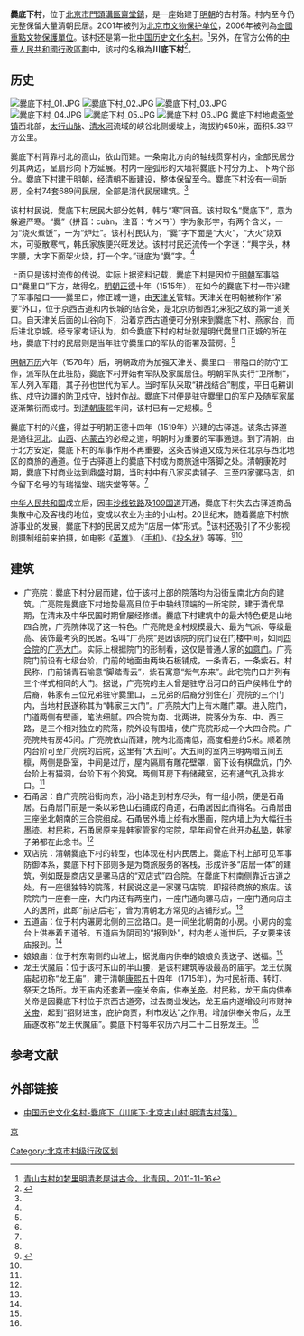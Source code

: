 {{refimprove|time=2013-12-01T01:20:48+00:00}}
{{文物保护单位
| 级别 = 全国
| 名称 = 爨底下村古建筑群
| 图片 = Cuandixia Village.jpg
| 编号 = 6-312
| 分类 = 古建筑
| 时代 = [[明|明]]至[[清|清]]
| 所在 = [[北京市|北京市]][[門頭溝區|門頭溝區]]
| 坐标 = {{Coord|39.99514|115.646004|source:GoogleMaps|format=dms|display=inline,title}}
| 登录 = 2006年
| Cat = 北京全国重点文物保护单位
}}

'''爨底下村'''，位于[[北京市|北京市]][[門頭溝區|門頭溝區]][[齋堂鎮|齋堂鎮]]，是一座始建于[[明朝|明朝]]的古村落。村内至今仍完整保留大量清朝民居。2001年被列为[[北京市文物保护单位|北京市文物保护单位]]，2006年被列為[[全國重點文物保護單位|全國重點文物保護單位]]。该村还是第一批[[中国历史文化名村|中国历史文化名村]]。<ref name=bqw>[http://bjyouth.ynet.com/3.1/1111/16/6463841.html 青山古村如梦里明清老屋讲古今，北青网，2011-11-16]{{dead link|date=2018年3月 |bot=InternetArchiveBot |fix-attempted=yes }}</ref>另外，在官方公佈的[[中華人民共和國行政區劃|中華人民共和國行政區劃]]中，該村的名稱為'''川底下村'''<ref>{{Cite web |url=http://www.stats.gov.cn/tjsj/tjbz/tjyqhdmhcxhfdm/2013/11/01/09/110109106.html |title=2013年统计用区划代码和城乡划分代码：斋堂镇 |accessdate=2016-03-17 |archive-date=2016-03-26 |archive-url=https://web.archive.org/web/20160326012646/http://www.stats.gov.cn/tjsj/tjbz/tjyqhdmhcxhfdm/2013/11/01/09/110109106.html |dead-url=no }}</ref>。

==历史==
[[File:爨底下村_01.JPG|thumb]]
[[File:爨底下村_02.JPG|thumb]]
[[File:爨底下村_03.JPG|thumb]]
[[File:爨底下村_04.JPG|thumb]]
[[File:爨底下村_05.JPG|thumb]]
[[File:爨底下村_06.JPG|thumb]]
爨底下村地處[[斋堂镇|斋堂镇]]西北部，[[太行山脉|太行山脉]]、[[清水河_(北京河流)|清水河]]流域的峡谷北侧缓坡上，海拔約650米，面积5.33平方公里。

爨底下村背靠村北的高山，依山而建。一条南北方向的轴线贯穿村内，全部民居分列其两边，呈扇形向下方延展。村内一座弧形的大墙将爨底下村分为上、下两个部分。爨底下村建于[[明朝|明朝]]，经[[清朝|清朝]]不断建设，整体保留至今。爨底下村没有一间新房，全村74套689间民居，全部是清代民居建筑。<ref name=bqw/>

该村村民说，爨底下村居民大部分姓韩，韩与“寒”同音。该村取名“爨底下”，意为躲避严寒。“爨”（拼音：cuàn，注音：ㄘㄨㄢˋ）字为象形字，有两个含义，一为“烧火煮饭”，一为“炉灶”。该村村民认为，“爨”字下面是“大火”，“大火”烧双木，可驱散寒气，韩氏家族便兴旺发达。该村村民还流传一个字谜：“興字头，林字腰，大字下面架火烧，打一个字。”谜底为“爨”字。<ref name=bqw/>

上面只是该村流传的传说。实际上据资料记载，爨底下村是因位于[[明朝|明朝]]军事隘口“爨里口”下方，故得名。[[明朝|明朝]][[正德_(明朝)|正德]]十年（1515年），在如今的爨底下村一带兴建了军事隘口——爨里口，修正城一道，由[[天津关|天津关]]管辖。天津关在明朝被称作“紧要”外口，位于京西古道和内长城的结合处，是北京防御西北来犯之敌的第一道关口。自天津关后面的山谷向下，沿着京西古道便可分别来到爨底下村、燕家台，而后进北京城。经专家考证认为，如今爨底下村的村址就是明代爨里口正城的所在地，爨底下村的民居则是当年驻守爨里口的军队的衙署及营房。<ref name=bqw/>

[[明朝|明朝]][[万历|万历]]六年（1578年）后，明朝政府为加强天津关、爨里口一带隘口的防守工作，派军队在此驻防，爨底下村开始有军队及家属居住。明朝军队实行“卫所制”，军人列入军籍，其子孙也世代为军人。当时军队采取“耕战结合”制度，平日屯耕训练、戍守边疆的防卫戍守，战时作战。爨底下村便是驻守爨里口的军户及随军家属逐渐繁衍而成村。到[[清朝|清朝]][[康熙|康熙]]年间，该村已有一定规模。<ref name=bqw/>

爨底下村的兴盛，得益于明朝正德十四年（1519年）兴建的古驿道。该条古驿道是通往[[河北|河北]]、[[山西|山西]]、[[内蒙古|内蒙古]]的必经之道，明朝时为重要的军事通道。到了清朝，由于北方安定，爨底下村的军事作用不再重要，这条古驿道又成为来往北京与西北地区的商旅的通道。位于古驿道上的爨底下村成为商旅途中落脚之处。清朝康乾时期，爨底下村商业达到鼎盛时期，当时村中有八家买卖铺子、三至四家骡马店，如今留下名号的有瑞福堂、瑞庆堂等等。<ref name=bqw/>

[[中华人民共和国|中华人民共和国]]成立后，因[[丰沙铁路|丰沙线铁路]]及[[109国道|109国道]]开通，爨底下村失去古驿道商品集散中心及客栈的地位，变成以农业为主的小山村。20世纪末，随着爨底下村旅游事业的发展，爨底下村的民居又成为“店居一体”形式。<ref name=bqw/>该村还吸引了不少影视剧摄制组前来拍摄，如电影《[[英雄_(电影)|英雄]]》、《[[手机_(电影)|手机]]》、《[[投名状|投名状]]》等等。<ref>{{cite web| language = | publisher = 京郊旅游网| title = 跟随《投名状》亲密接触爨底下村| url = http://www.jingjiao.com.cn/app/Colligate-19565.htm| author = | date = | accessdate = 2009-07-10| archive-url = https://web.archive.org/web/20090917040308/http://www.jingjiao.com.cn/app/Colligate-19565.htm| archive-date = 2009-09-17| dead-url = yes}}</ref><ref name=bqw/>

==建筑==
*广亮院：爨底下村分层而建，位于该村上部的院落均为沿街呈南北方向的建筑。广亮院是爨底下村地势最高且位于中轴线顶端的一所宅院，建于清代早期，在清末及中华民国时期曾屡经修缮。爨底下村建筑中的最大特色便是山地四合院，广亮院体现了这一特色。广亮院是全村规模最大、最为气派、等级最高、装饰最考究的民居。名叫“广亮院”是因该院的院门设在门楼中间，如同[[四合院|四合院]]的[[广亮大门|广亮大门]]。实际上根据院门的形制看，这仅是普通人家的[[如意门|如意门]]。广亮院门前设有七级台阶，门前的地面由两块石板铺成，一条青石，一条紫石。村民称，门前铺青石喻意“脚踏青云”，紫石寓意“紫气东来”。此宅院门口并列有三个样式相同的大门。据说，广亮院的主人曾是驻守沿河口的百户侯韩仕宁的后裔，韩家有三位兄弟驻守爨里口，三兄弟的后裔分别住在广亮院的三个门内，当地村民遂称其为“韩家三大门”。广亮院大门上有木雕门罩。进入院门，门道两侧有壁画，笔法细腻。四合院为南、北两进，院落分为东、中、西三路，是三个相对独立的院落，院外设有围墙，使广亮院形成一个大四合院。广亮院共有房45间。广亮院依山而建，院内北高南低，高度相差约5米。顺着院内台阶可至广亮院的后院，这里有“大五间”。大五间的室内三明两暗五间五檩，两侧是卧室，中间是过厅，屋内隔扇有雕花壁罩，窗下设有棋盘炕，门外台阶上有猫洞，台阶下有个狗窝。两侧耳房下有储藏室，还有通气孔及排水口。<ref name=bqw/>
*石甬居：自广亮院沿街向东，沿小路走到村东尽头，有一组小院，便是石甬居。石甬居门前是一条以彩色山石铺成的甬道，石甬居因此而得名。石甬居由三座坐北朝南的三合院组成。石甬居外墙上绘有水墨画，院内墙上为大幅[[行书|行书]]墨迹。村民称，石甬居原来是韩家管家的宅院，早年间曾在此开办[[私塾|私塾]]，韩家子弟都在此念书。<ref name=bqw/>
*双店院：清朝爨底下村的转型，也体现在村内民居上。爨底下村上部可见军事防御体系，爨底下村下部则多是为商旅服务的客栈，形成许多“店居一体”的建筑，例如既是商店又是骡马店的“双店式”四合院。在爨底下村南侧靠近古道之处，有一座很独特的院落，村民说这是一家骡马店院，即招待商旅的旅店。该院院门一座套一座，大门内还有两座门，一座门通向骡马店，一座门通向店主人的居所，此即“前店后宅”，曾为清朝北方常见的店铺形式。<ref name=bqw/>
*五道庙：位于村内碾房北侧的三岔路口。是一间坐北朝南的小房。小房内的龛台上供奉着五道爷。五道庙为阴司的“报到处”，村内老人逝世后，子女要来该庙报到。<ref name=bqw/>
*娘娘庙：位于村东南侧的山坡上，据说庙内供奉的娘娘负责送子、送福。<ref name=bqw/>
*龙王伏魔庙：位于该村东山的半山腰，是该村建筑等级最高的庙宇。龙王伏魔庙起初称“龙王庙”，建于清朝[[康熙|康熙]]五十四年（1715年），为村民祈雨、转灯、祭天之场所。龙王庙内还套着一座关帝庙，供奉[[关帝|关帝]]。村民称，龙王庙内供奉关帝是因爨底下村位于京西古道旁，过去商业发达，龙王庙内遂增设利市财神[[关帝|关帝]]，起到“招财进宝，庇护商贾，利市发达”之作用。增加供奉关帝后，龙王庙遂改称“龙王伏魔庙”。爨底下村每年农历六月二十二日祭龙王。<ref name=bqw/>

==参考文献==
{{commonscat|Cuandixia Village}}
{{reflist}}

==外部链接==
*[http://www.cuandixia.com/index-1.htm 中国历史文化名村-爨底下（川底下·北京古山村·明清古村落）] {{Wayback|url=http://www.cuandixia.com/index-1.htm |date=20140902155126 }}

{{中国历史文化名村}}
{{北京全国重点文物保护单位}}
[[category:中国历史文化名村|京]]
[[Category:北京市村级行政区划|Category:北京市村级行政区划]]